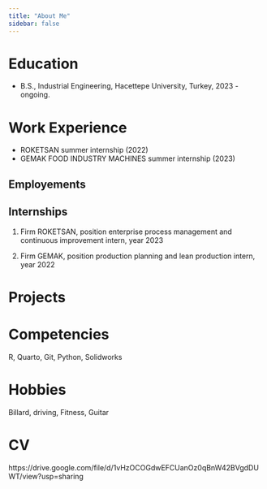 ```yaml
---
title: "About Me"
sidebar: false 
---
```


# Education

-   B.S., Industrial Engineering, Hacettepe University, Turkey, 2023 - ongoing.

# Work Experience

-   ROKETSAN summer internship (2022)
-   GEMAK FOOD INDUSTRY MACHINES summer internship (2023)

## Employements

## Internships

1.  Firm ROKETSAN, position enterprise process management and continuous improvement intern, year 2023

2.  Firm GEMAK, position production planning and lean production intern, year 2022

# Projects

# Competencies

R, Quarto, Git, Python, Solidworks

# Hobbies

Billard, driving, Fitness, Guitar

# CV

https://drive.google.com/file/d/1vHzOCOGdwEFCUanOz0qBnW42BVgdDUWT/view?usp=sharing
